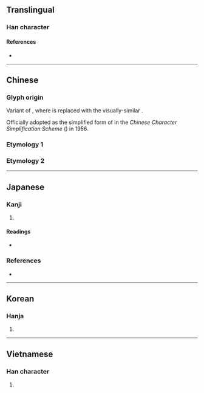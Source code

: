 {{also|別}}
{{character info/new}}
==Translingual==

===Han character===
{{Han char|rn=18|rad=刀|as=05|sn=7|four=|canj=RSLN,XRSLN|ids=⿰另刂}}

====References====
* {{Han ref|kx=0138.281|dkj=01925|hdz=10328.130|uh=522B}}

----

==Chinese==

===Glyph origin===
Variant of {{zh-l|*別}}, where {{zh-l|*𠮠}} is replaced with the visually-similar {{zh-l|*另}}.

Officially adopted as the simplified form of {{zh-l|*彆}} in the ''Chinese Character Simplification Scheme'' ({{w2|zh|pref=《|s:漢字簡化方案|漢字簡化方案|suf=》}}) in 1956.

===Etymology 1===
{{zh-see|別|sv}}

===Etymology 2===
{{zh-see|彆}}

----

==Japanese==

===Kanji===
{{ja-kanji|grade=|rs=刀05}}

# {{alternative form of|ja|別}}

====Readings====
* {{ja-readings|on=[[べつ]] (betsu), [[べち]] (bechi)|kun=[[わかれる]] (wakareru), [[わける]] (wakeru), [[わかれ]] (wakare)}}

===References===
* {{R:Koseki Moji|022700}}

----

==Korean==

===Hanja===
{{ko-hanja|hangeul=별|rv=byeol|mr=pyŏl}}

# {{rfdef|ko|sort=刀05}}

----

==Vietnamese==

===Han character===
{{vi-hantu|[[biệt]]|rs=刀05}}

# {{rfdef|vi|sort=刀05}}